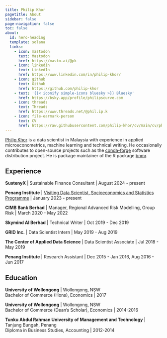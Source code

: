 ```yaml
---
title: Philip Khor
pagetitle: About
sidebar: false
page-navigation: false
toc: false
about:
  id: hero-heading
  template: solana
  links:
    - icon: mastodon
      text: Mastodon
      href: https://masto.ai/@pk
    - icon: linkedin
      text: LinkedIn
      href: https://www.linkedin.com/in/philip-khor/
    - icon: github
      text: Github
      href: https://github.com/philip-khor
    - text: '{{< iconify simple-icons bluesky >}} Bluesky'
      href: https://bsky.app/profile/philipscurve.com
    - icon: threads
      text: Threads
      href: https://www.threads.net/@phil.ip.k
    - icon: file-earmark-person 
      text: CV 
      href: https://raw.githubusercontent.com/philip-khor/cv/main/cv/philip_khor-cv.pdf
---
```


::: {#hero-heading .h-card}
<a rel="me" class="p-name u-url" href="https://philipscurve.com">Philip Khor</a> is a data scientist in Malaysia with experience in applied microeconometrics, machine learning and technical writing. He occasionally contributes to open-source projects such as the [conda-forge](https://conda-forge.org/) software distribution project. He is package maintainer of the R package [bnmr](https://github.com/philip-khor/bnmr/).

:::

## Experience

**SustenyX** | Sustainable Finance Consultant | August 2024 - present

**Penang Institute** \| [Visiting Data Scientist, Socioeconomics and Statistics Programme](https://penanginstitute.org/programmes/socioeconomics-and-statistics-programme/) \| January 2023 - present

**CIMB Bank Berhad** \| Manager, Regional Advanced Risk Modelling, Group Risk \| March 2020 - May 2022

**Skymind AI Berhad** \| Technical Writer \| Oct 2019 - Dec 2019

**GRID Inc.** \| Data Scientist Intern \| May 2019 - Aug 2019

**The Center of Applied Data Science** \| Data Scientist Associate \| Jul 2018 - May 2019

**Penang Institute** | Research Assistant | Dec 2015 - Jan 2016, Aug 2016 - Jun 2017

## Education

**University of Wollongong** \| Wollongong, NSW\
Bachelor of Commerce (Hons), Economics \| 2017

**University of Wollongong** \| Wollongong, NSW\
Bachelor of Commerce (Dean's Scholar), Economics \| 2014-2016

**Tunku Abdul Rahman University of Management and Technology** \| Tanjung Bungah, Penang\
Diploma in Business Studies, Accounting \| 2012-2014